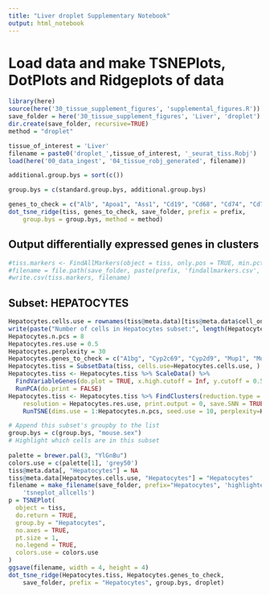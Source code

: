 ```yaml
---
title: "Liver droplet Supplementary Notebook"
output: html_notebook
---
```


# Load data and make TSNEPlots, DotPlots and Ridgeplots of data

```r
library(here)
source(here('30_tissue_supplement_figures', 'supplemental_figures.R'))
save_folder = here('30_tissue_supplement_figures', 'Liver', 'droplet')
dir.create(save_folder, recursive=TRUE)
method = "droplet"

tissue_of_interest = 'Liver'
filename = paste0('droplet_',tissue_of_interest, '_seurat_tiss.Robj')
load(here('00_data_ingest', '04_tissue_robj_generated', filename))

additional.group.bys = sort(c())

group.bys = c(standard.group.bys, additional.group.bys)

genes_to_check = c("Alb", "Apoa1", "Ass1", "Cd19", "Cd68", "Cd74", "Cd79a", "Cd79b", "Cdh1", "Clec4f", "Cxcr6", "Cyp2e1", "Cyp2f2", "Emr1", "Epcam", "Glul", "Gstp1", "Gulo", "Gzma", "Hal", "Hamp", "Il2rb", "Irf7", "Kdr", "Krt19", "Krt7", "Nkg7", "Nrp1", "Oat", "Oit3", "Pck1", "Pecam1", "Ptprc", "Serpina1c", "Ttr", "Ubb", "Zap70")
dot_tsne_ridge(tiss, genes_to_check, save_folder, prefix = prefix,
    group.bys = group.bys, method = method)
```

## Output differentially expressed genes in clusters

```r
#tiss.markers <- FindAllMarkers(object = tiss, only.pos = TRUE, min.pct = 0.25, thresh.use = 0.25)
#filename = file.path(save_folder, paste(prefix, 'findallmarkers.csv', sep='_'))
#write.csv(tiss.markers, filename)
```

## Subset: HEPATOCYTES

```r
Hepatocytes.cells.use = rownames(tiss@meta.data)[tiss@meta.data$cell_ontology_class == "hepatocyte"]
write(paste("Number of cells in Hepatocytes subset:", length(Hepatocytes.cells.use)), stderr())
Hepatocytes.n.pcs = 8
Hepatocytes.res.use = 0.5
Hepatocytes.perplexity = 30
Hepatocytes.genes_to_check = c("A1bg", "Cyp2c69", "Cyp2d9", "Mup1", "Mup12", "Mup20", "Mup21", "Xist")
Hepatocytes.tiss = SubsetData(tiss, cells.use=Hepatocytes.cells.use, )
Hepatocytes.tiss <- Hepatocytes.tiss %>% ScaleData() %>% 
  FindVariableGenes(do.plot = TRUE, x.high.cutoff = Inf, y.cutoff = 0.5) %>%
  RunPCA(do.print = FALSE)
Hepatocytes.tiss <- Hepatocytes.tiss %>% FindClusters(reduction.type = "pca", dims.use = 1:Hepatocytes.n.pcs, 
    resolution = Hepatocytes.res.use, print.output = 0, save.SNN = TRUE) %>%
    RunTSNE(dims.use = 1:Hepatocytes.n.pcs, seed.use = 10, perplexity=Hepatocytes.perplexity)

# Append this subset's groupby to the list
group.bys = c(group.bys, "mouse.sex")
# Highlight which cells are in this subset
    
palette = brewer.pal(3, "YlGnBu")
colors.use = c(palette[1], 'grey50')
tiss@meta.data[, "Hepatocytes"] = NA
tiss@meta.data[Hepatocytes.cells.use, "Hepatocytes"] = "Hepatocytes" 
filename = make_filename(save_folder, prefix="Hepatocytes", 'highlighted', 
    'tsneplot_allcells')
p = TSNEPlot(
  object = tiss,
  do.return = TRUE,
  group.by = "Hepatocytes",
  no.axes = TRUE,
  pt.size = 1,
  no.legend = TRUE,
  colors.use = colors.use
)
ggsave(filename, width = 4, height = 4)
dot_tsne_ridge(Hepatocytes.tiss, Hepatocytes.genes_to_check,
    save_folder, prefix = "Hepatocytes", group.bys, droplet)

```